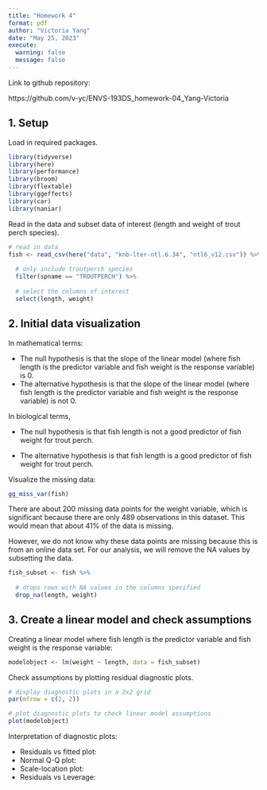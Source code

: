 ```yaml
---
title: "Homework 4"
format: pdf
author: "Victoria Yang"
date: "May 25, 2023"
execute: 
  warning: false
  message: false
---
```


Link to github repository:

https://github.com/v-yc/ENVS-193DS_homework-04_Yang-Victoria

## 1. Setup

Load in required packages.

```r

library(tidyverse)
library(here)
library(performance)
library(broom)
library(flextable)
library(ggeffects)
library(car)
library(naniar)

```

Read in the data and subset data of interest (length and weight of trout perch species).

```r

# read in data
fish <- read_csv(here("data", "knb-lter-ntl.6.34", "ntl6_v12.csv")) %>% 
  
  # only include troutperch species
  filter(spname == "TROUTPERCH") %>% 
  
  # select the columns of interest
  select(length, weight)

```

## 2. Initial data visualization

In mathematical terms:

-   The null hypothesis is that the slope of the linear model (where fish length is the predictor variable and fish weight is the response variable) is 0.
-   The alternative hypothesis is that the slope of the linear model (where fish length is the predictor variable and fish weight is the response variable) is not 0.

In biological terms,

-   The null hypothesis is that fish length is not a good predictor of fish weight for trout perch.

-   The alternative hypothesis is that fish length is a good predictor of fish weight for trout perch.

Visualize the missing data:

```r

gg_miss_var(fish)

```

There are about 200 missing data points for the weight variable, which is significant because there are only 489 observations in this dataset. This would mean that about 41% of the data is missing.

However, we do not know why these data points are missing because this is from an online data set. For our analysis, we will remove the NA values by subsetting the data.

```r

fish_subset <- fish %>% 
  
  # drops rows with NA values in the columns specified
  drop_na(length, weight)

```

## 3. Create a linear model and check assumptions

Creating a linear model where fish length is the predictor variable and fish weight is the response variable:

```r

modelobject <- lm(weight ~ length, data = fish_subset)

```

Check assumptions by plotting residual diagnostic plots.

```r

# display diagnostic plots in a 2x2 grid
par(mfrow = c(2, 2))

# plot diagnostic plots to check linear model assumptions
plot(modelobject)

```
 Interpretation of diagnostic plots:

-   Residuals vs fitted plot:
-   Normal Q-Q plot:
-   Scale-location plot:
-   Residuals vs Leverage:
